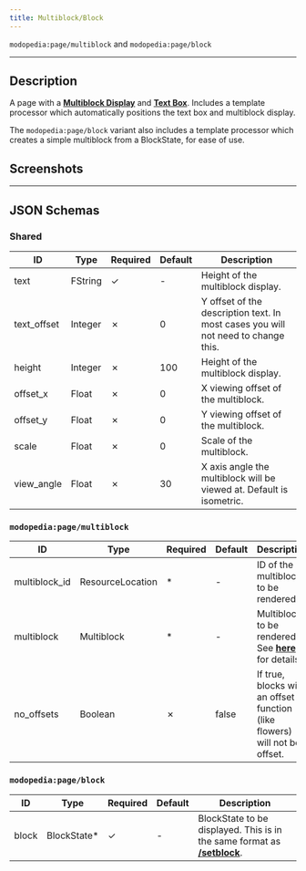 ```yaml
---
title: Multiblock/Block
---
```

`modopedia:page/multiblock` and `modopedia:page/block`

---

## Description
A page with a **[Multiblock Display](../../page_components/multiblock)** and **[Text Box](../../page_components/text-box)**. Includes a template processor which automatically positions the text box and multiblock display.

The `modopedia:page/block` variant also includes a template processor which creates a simple multiblock from a BlockState, for ease of use.

## Screenshots
<Asset location="modopedia:templates/page/multiblock" width={580} height={364} />

---

## JSON Schemas

### Shared

| ID          | Type    | Required | Default | Description                                                                       |
|-------------|---------|----------|---------|-----------------------------------------------------------------------------------|
| text        | FString | &check;  | -       | Height of the multiblock display.                                                 |
| text_offset | Integer | &cross;  | 0       | Y offset of the description text. In most cases you will not need to change this. |
| height      | Integer | &cross;  | 100     | Height of the multiblock display.                                                 |
| offset_x    | Float   | &cross;  | 0       | X viewing offset of the multiblock.                                               |
| offset_y    | Float   | &cross;  | 0       | Y viewing offset of the multiblock.                                               |
| scale       | Float   | &cross;  | 0       | Scale of the multiblock.                                                          |
| view_angle  | Float   | &cross;  | 30      | X axis angle the multiblock will be viewed at. Default is isometric.              |

### `modopedia:page/multiblock`

| ID            | Type             | Required | Default | Description                                                                  |
|---------------|------------------|----------|---------|------------------------------------------------------------------------------|
| multiblock_id | ResourceLocation | *        | -       | ID of the multiblock to be rendered.                                         |
| multiblock    | Multiblock       | *        | -       | Multiblock to be rendered. See **[here](../books/multiblocks)** for details. |
| no_offsets    | Boolean          | &cross;  | false   | If true, blocks with an offset function (like flowers) will not be offset.   |

### `modopedia:page/block`

| ID    | Type        | Required | Default | Description                                                                                                            |
|-------|-------------|----------|---------|------------------------------------------------------------------------------------------------------------------------|
| block | BlockState* | &check;  | -       | BlockState to be displayed. This is in the same format as **[/setblock](https://minecraft.wiki/w/Commands/setblock)**. |
